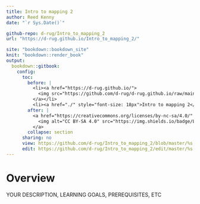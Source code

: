 ```yaml
---
title: Intro to mapping 2
author: Reed Kenny
date: "`r Sys.Date()`"

github-repo: d-rug/Intro_to_mapping_2
url: "https://d-rug.github.io/Intro_to_mapping_2/"

site: "bookdown::bookdown_site"
knit: "bookdown::render_book"
output:
  bookdown::gitbook:
    config:
      toc:
        before: |
          <li><a href="https://d-rug.github.io/">
            <img src="https://github.com/d-rug/d-rug.github.io/raw/main/DRUG_final_cobalt.png" style="height: 100%; width: 100%; object-fit: contain" />
          </a></li>
          <li><a href="./" style="font-size: 18px">Intro to mapping 2</a></li>
        after: |
          <a href="https://creativecommons.org/licenses/by-nc-sa/4.0/" target="_blank">
            <img alt="CC BY-SA 4.0" src="https://img.shields.io/badge/License-CC%20BY--NC--SA%204.0-lightgrey.svg" style="float: right; padding-right: 10px;" />
          </a>
        collapse: section
      sharing: no
      view: https://github.com/d-rug/Intro_to_mapping_2/blob/master/%s
      edit: https://github.com/d-rug/Intro_to_mapping_2/edit/master/%s
---
```


# Overview {-}

YOUR DESCRIPTION, LEARNING GOALS, PREREQUISITES, ETC
